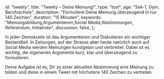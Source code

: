 
  id: "tweety",
  title: "Tweety – Deine Meinung!",
  type: "tool",
  age: "Sek-1, Gym, Berufsschule",
  description: "Formuliere Deine Meinung überzeugend in nur 140 Zeichen",
  duration: "15 Minuten",
  keywords:
    "Meinungsbildung,Argumentieren,Social Media,Abstimmungen, Referendum, Initiativen",
  discussion: false,
};

In jeder Demokratie ist das Argumentieren und Diskutieren ein wichtiger Bestandteil.
In Zeitungen, auf der Strasse aber heute natürlich auch auf Social Media werden Meinungen
kundgetan und verbreitet. Dabei ist es wichtig, die eigenenen Argumente kurz, klar
und überzeugend zu formulieren.

<Center>
  <ImgMedien alt="Social Media" />
</Center>

Deine Aufgabe ist es, Dir zu einer aktuellen Abstimmung eine Meinung zu bilden
und diese in einem Tweet mit höchstens 140 Zeichen zu vertreten.

<Tweety />

